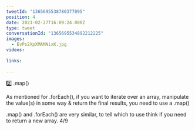 ```yaml
---
tweetId: "1365695538780377095"
position: 4
date: 2021-02-27T16:09:24.000Z
type: tweet
conversationId: "1365695534892212225"
images:
  - EvPs2XpXMAMNixK.jpg
videos:
  
links:
  
---
```

2️⃣ .map()

As mentioned for .forEach(), if you want to iterate over an array, manipulate the value(s) in some way &amp; return the final results, you need to use a .map()

.map() and .forEach() are very similar, to tell which to use think if you need to return a new array. 4/9 

